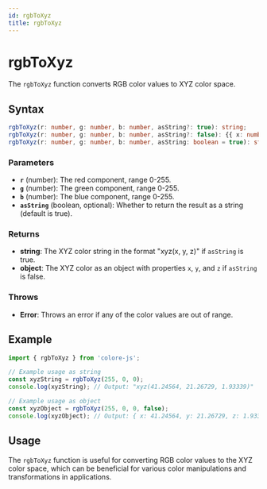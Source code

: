 ```yaml
---
id: rgbToXyz
title: rgbToXyz
---
```


# rgbToXyz

The `rgbToXyz` function converts RGB color values to XYZ color space.

## Syntax

```typescript
rgbToXyz(r: number, g: number, b: number, asString?: true): string;
rgbToXyz(r: number, g: number, b: number, asString?: false): {{ x: number, y: number, z: number }};
rgbToXyz(r: number, g: number, b: number, asString: boolean = true): string | {{ x: number, y: number, z: number }};
```

### Parameters

- **`r`** (number): The red component, range 0-255.
- **`g`** (number): The green component, range 0-255.
- **`b`** (number): The blue component, range 0-255.
- **`asString`** (boolean, optional): Whether to return the result as a string (default is true).

### Returns

- **string**: The XYZ color string in the format "xyz(x, y, z)" if `asString` is true.
- **object**: The XYZ color as an object with properties `x`, `y`, and `z` if `asString` is false.

### Throws

- **Error**: Throws an error if any of the color values are out of range.

## Example

```typescript
import { rgbToXyz } from 'colore-js';

// Example usage as string
const xyzString = rgbToXyz(255, 0, 0);
console.log(xyzString); // Output: "xyz(41.24564, 21.26729, 1.93339)"

// Example usage as object
const xyzObject = rgbToXyz(255, 0, 0, false);
console.log(xyzObject); // Output: { x: 41.24564, y: 21.26729, z: 1.93339 }
```

## Usage

The `rgbToXyz` function is useful for converting RGB color values to the XYZ color space, which can be beneficial for various color manipulations and transformations in applications.
